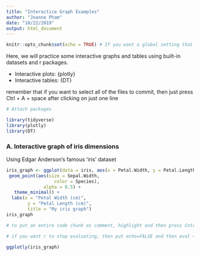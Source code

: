 ```yaml
---
title: "Interactice Graph Examples"
author: "Joanne Pham"
date: "10/22/2019"
output: html_document
---
```


```r
knitr::opts_chunk$set(echo = TRUE) # If you want a global setting that doesn't show any code except for the plots, then just do echo = FALSE up here
```

Here, we will practice some interactive graphs and tables using built-in datasets and r packages.

- Interactive plots: {plotly}
- Interactive tables: {DT}

remember that if you want to select all of the files to commit, then just press Ctrl + A + space after clicking on just one line 

```r
# Attach packages

library(tidyverse)
library(plotly)
library(DT)

```

### A. Interactive graph of iris dimensions

Using Edgar Anderson's famous 'iris' dataset

```r

iris_graph <- ggplot(data = iris, aes(x = Petal.Width, y = Petal.Length)) +
 geom_point(aes(size = Sepal.Width, 
                  color = Species), 
              alpha = 0.5) +
   theme_minimal() +
  labs(x = "Petal Width (cm)",
        y = "Petal Length (cm)",
        title = "My iris graph")
iris_graph

# to put an entire code chunk as comment, highlight and then press Cntrl + Shift + C

# if you want r to stop evaluating, then put echo=FALSE and then eval = False

ggplotly(iris_graph)
```


